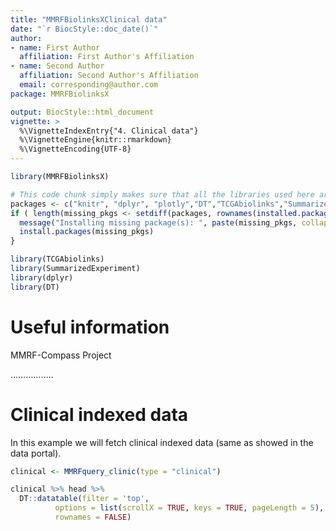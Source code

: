 ```yaml
---
title: "MMRFBiolinksXClinical data"
date: "`r BiocStyle::doc_date()`"
author:
- name: First Author
  affiliation: First Author's Affiliation
- name: Second Author
  affiliation: Second Author's Affiliation
  email: corresponding@author.com
package: MMRFBiolinksX

output: BiocStyle::html_document
vignette: >
  %\VignetteIndexEntry{"4. Clinical data"}
  %\VignetteEngine{knitr::rmarkdown}
  %\VignetteEncoding{UTF-8}
---
```




```r
library(MMRFBiolinksX)
```

```r
# This code chunk simply makes sure that all the libraries used here are installed, it will not be shown in the report (notice echo = FALSE).
packages <- c("knitr", "dplyr", "plotly","DT","TCGAbiolinks","SummarizedExperiment")
if ( length(missing_pkgs <- setdiff(packages, rownames(installed.packages()))) > 0) {
  message("Installing missing package(s): ", paste(missing_pkgs, collapse = ", "))
  install.packages(missing_pkgs)
}
```
```r
library(TCGAbiolinks)
library(SummarizedExperiment)
library(dplyr)
library(DT)
```




#  Useful information

<div class="panel panel-info">
<div class="panel-heading">MMRF-Compass Project</div>
<div class="panel-body">


.................

</div>
</div>

# Clinical indexed data
In this example we will fetch clinical indexed data (same as showed in the data portal).

```r
clinical <- MMRFquery_clinic(type = "clinical")
```

```r
clinical %>% head %>% 
  DT::datatable(filter = 'top', 
          options = list(scrollX = TRUE, keys = TRUE, pageLength = 5),  
          rownames = FALSE)
```



